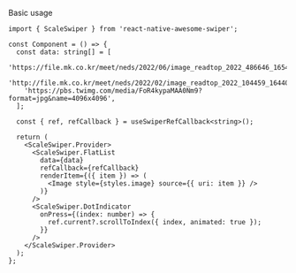 Basic usage

```tsx title="ScaleSwiper.tsx"
import { ScaleSwiper } from 'react-native-awesome-swiper';

const Component = () => {
  const data: string[] = [
    'https://file.mk.co.kr/meet/neds/2022/06/image_readtop_2022_486646_16541333805062545.jpg',
    'http://file.mk.co.kr/meet/neds/2022/02/image_readtop_2022_104459_16440258224937758.jpg',
    'https://pbs.twimg.com/media/FoR4kypaMAA0Nm9?format=jpg&name=4096x4096',
  ];

  const { ref, refCallback } = useSwiperRefCallback<string>();

  return (
    <ScaleSwiper.Provider>
      <ScaleSwiper.FlatList
        data={data}
        refCallback={refCallback}
        renderItem={({ item }) => (
          <Image style={styles.image} source={{ uri: item }} />
        )}
      />
      <ScaleSwiper.DotIndicator
        onPress={(index: number) => {
          ref.current?.scrollToIndex({ index, animated: true });
        }}
      />
    </ScaleSwiper.Provider>
  );
};
```
